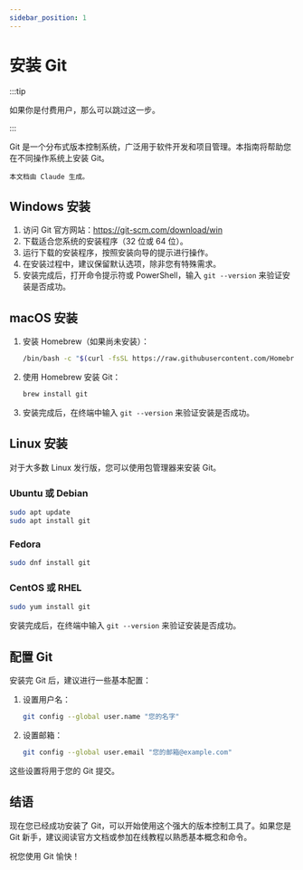 ```yaml
---
sidebar_position: 1
---
```


# 安装 Git

:::tip

如果你是付费用户，那么可以跳过这一步。

:::

Git 是一个分布式版本控制系统，广泛用于软件开发和项目管理。本指南将帮助您在不同操作系统上安装 Git。

```
本文档由 Claude 生成。
```

## Windows 安装

1. 访问 Git 官方网站：https://git-scm.com/download/win
2. 下载适合您系统的安装程序（32 位或 64 位）。
3. 运行下载的安装程序，按照安装向导的提示进行操作。
4. 在安装过程中，建议保留默认选项，除非您有特殊需求。
5. 安装完成后，打开命令提示符或 PowerShell，输入 `git --version` 来验证安装是否成功。

## macOS 安装

1. 安装 Homebrew（如果尚未安装）：
   ```bash
   /bin/bash -c "$(curl -fsSL https://raw.githubusercontent.com/Homebrew/install/HEAD/install.sh)"
   ```
2. 使用 Homebrew 安装 Git：
   ```bash
   brew install git
   ```
3. 安装完成后，在终端中输入 `git --version` 来验证安装是否成功。

## Linux 安装

对于大多数 Linux 发行版，您可以使用包管理器来安装 Git。

### Ubuntu 或 Debian

```bash
sudo apt update
sudo apt install git
```

### Fedora

```bash
sudo dnf install git
```

### CentOS 或 RHEL

```bash
sudo yum install git
```

安装完成后，在终端中输入 `git --version` 来验证安装是否成功。

## 配置 Git

安装完 Git 后，建议进行一些基本配置：

1. 设置用户名：
   ```bash
   git config --global user.name "您的名字"
   ```

2. 设置邮箱：
   ```bash
   git config --global user.email "您的邮箱@example.com"
   ```

这些设置将用于您的 Git 提交。

## 结语

现在您已经成功安装了 Git，可以开始使用这个强大的版本控制工具了。如果您是 Git 新手，建议阅读官方文档或参加在线教程以熟悉基本概念和命令。

祝您使用 Git 愉快！
